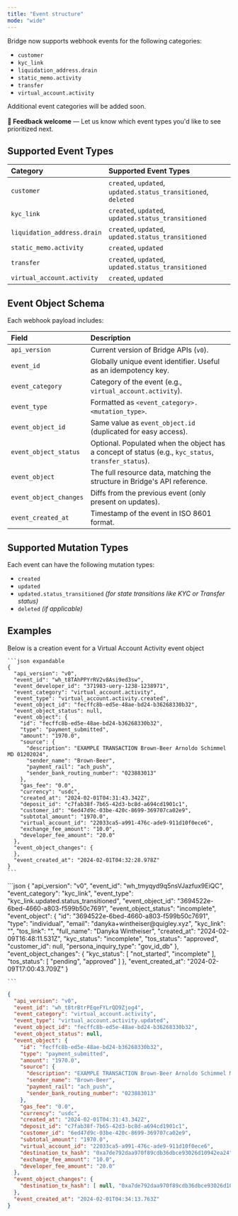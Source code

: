 ```yaml
---
title: "Event structure"
mode: "wide"
---
```


Bridge now supports webhook events for the following categories:

- `customer`
- `kyc_link`
- `liquidation_address.drain`
- `static_memo.activity`
- `transfer`
- `virtual_account.activity`

Additional event categories will be added soon.\
\
**💬 Feedback welcome** — Let us know which event types you'd like to see prioritized next.

## Supported Event Types

| **Category**                | **Supported Event Types**                                      |
| :-------------------------- | :------------------------------------------------------------- |
| `customer`                  | `created`, `updated`, `updated.status_transitioned`, `deleted` |
| `kyc_link`                  | `created`, `updated`, `updated.status_transitioned`            |
| `liquidation_address.drain` | `created`, `updated`, `updated.status_transitioned`            |
| `static_memo.activity`      | `created`, `updated`                                           |
| `transfer`                  | `created`, `updated`, `updated.status_transitioned`            |
| `virtual_account.activity`  | `created`, `updated`                                           |

## Event Object Schema

Each webhook payload includes:

| **Field**              | **Description**                                                                                      |
| :--------------------- | :--------------------------------------------------------------------------------------------------- |
| `api_version`          | Current version of Bridge APIs (`v0`).                                                               |
| `event_id`             | Globally unique event identifier. Useful as an idempotency key.                                      |
| `event_category`       | Category of the event (e.g., `virtual_account.activity`).                                            |
| `event_type`           | Formatted as `<event_category>.<mutation_type>`.                                                     |
| `event_object_id`      | Same value as `event_object.id` (duplicated for easy access).                                        |
| `event_object_status`  | Optional. Populated when the object has a concept of status (e.g., `kyc_status`, `transfer_status`). |
| `event_object`         | The full resource data, matching the structure in Bridge's API reference.                            |
| `event_object_changes` | Diffs from the previous event (only present on updates).                                             |
| `event_created_at`     | Timestamp of the event in ISO 8601 format.                                                           |

## Supported Mutation Types

Each event can have the following mutation types:

- `created`
- `updated`
- `updated.status_transitioned` _(for state transitions like KYC or Transfer status)_
- `deleted` _(if applicable)_

## **Examples**

<Tabs>
  <Tab title="virtual_account.activity.created">
    Below is a creation event for a Virtual Account Activity event object

    ```json expandable
    {
      "api_version": "v0",
      "event_id": "wh_t8TAhPPYrRV2v8Asi9ed3sw",
      "event_developer_id": "371983-uery-1238-1238971",
      "event_category": "virtual_account.activity",
      "event_type": "virtual_account.activity.created",
      "event_object_id": "fecffc8b-ed5e-48ae-bd24-b36268330b32",
      "event_object_status": null,
      "event_object": {
        "id": "fecffc8b-ed5e-48ae-bd24-b36268330b32",
        "type": "payment_submitted",
        "amount": "1970.0",
        "source": {
          "description": "EXAMPLE TRANSACTION Brown-Beer Arnoldo Schimmel MD 01202024",
          "sender_name": "Brown-Beer",
          "payment_rail": "ach_push",
          "sender_bank_routing_number": "023883013"
        },
        "gas_fee": "0.0",
        "currency": "usdc",
        "created_at": "2024-02-01T04:31:43.342Z",
        "deposit_id": "c7fab38f-7b65-42d3-bc8d-a694cd1901c1",
        "customer_id": "6ed47d9c-03be-420c-8699-369707ca02e9",
        "subtotal_amount": "1970.0",
        "virtual_account_id": "22033ca5-a991-476c-ade9-911d10f0ece6",
        "exchange_fee_amount": "10.0",
        "developer_fee_amount": "20.0"
      },
      "event_object_changes": {
      },
      "event_created_at": "2024-02-01T04:32:28.978Z"
    }
    ```
  </Tab>
  <Tab title="virtual_account.activity.updated">
    
  </Tab>
  <Tab title="kyc_link.updated.status_transitioned">
    ```json
    {
        "api_version": "v0",
        "event_id": "wh_tmyqyd9q5nsVJazfux9EiQC",
        "event_category": "kyc_link",
        "event_type": "kyc_link.updated.status_transitioned",
        "event_object_id": "3694522e-6bed-4660-a803-f599b50c7691",
        "event_object_status": "incomplete",
        "event_object": {
            "id": "3694522e-6bed-4660-a803-f599b50c7691",
            "type": "individual",
            "email": "danyka+wintheiser@quigley.xyz",
            "kyc_link": "<KYC link>",
            "tos_link": "<ToS link>",
            "full_name": "Danyka Wintheiser",
            "created_at": "2024-02-09T16:48:11.531Z",
            "kyc_status": "incomplete",
            "tos_status": "approved",
            "customer_id": null,
            "persona_inquiry_type": "gov_id_db"
        },
        "event_object_changes": {
            "kyc_status": [
                "not_started",
                "incomplete"
            ],
            "tos_status": [
                "pending",
                "approved"
            ]
        },
        "event_created_at": "2024-02-09T17:00:43.709Z"
    }
    
    ```
  </Tab>
</Tabs>

```json
{
  "api_version": "v0",
  "event_id": "wh_t8trBtrPEqeFYLrQD9Zjog4",
  "event_category": "virtual_account.activity",
  "event_type": "virtual_account.activity.updated",
  "event_object_id": "fecffc8b-ed5e-48ae-bd24-b36268330b32",
  "event_object_status": null,
  "event_object": {
    "id": "fecffc8b-ed5e-48ae-bd24-b36268330b32",
    "type": "payment_submitted",
    "amount": "1970.0",
    "source": {
      "description": "EXAMPLE TRANSACTION Brown-Beer Arnoldo Schimmel MD 01202024",
      "sender_name": "Brown-Beer",
      "payment_rail": "ach_push",
      "sender_bank_routing_number": "023883013"
    },
    "gas_fee": "0.0",
    "currency": "usdc",
    "created_at": "2024-02-01T04:31:43.342Z",
    "deposit_id": "c7fab38f-7b65-42d3-bc8d-a694cd1901c1",
    "customer_id": "6ed47d9c-03be-420c-8699-369707ca02e9",
    "subtotal_amount": "1970.0",
    "virtual_account_id": "22033ca5-a991-476c-ade9-911d10f0ece6",
    "destination_tx_hash": "0xa7de792daa970f89cdb36dbce93026d10942ea24",
    "exchange_fee_amount": "10.0",
    "developer_fee_amount": "20.0"
  },
  "event_object_changes": {
    "destination_tx_hash": [ null, "0xa7de792daa970f89cdb36dbce93026d10942ea24" ]
  },
  "event_created_at": "2024-02-01T04:34:13.763Z"
}
```